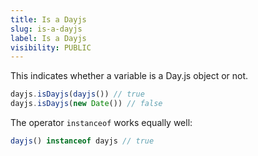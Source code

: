 ```yaml
---
title: Is a Dayjs
slug: is-a-dayjs
label: Is a Dayjs
visibility: PUBLIC
---
```

This indicates whether a variable is a Day.js object or not.

```js
dayjs.isDayjs(dayjs()) // true
dayjs.isDayjs(new Date()) // false
```

The operator `instanceof` works equally well:

```js
dayjs() instanceof dayjs // true
```
